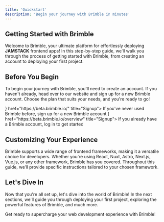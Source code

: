 ```yaml
---
title: 'Quickstart'
description: 'Begin your journey with Brimble in minutes'
---
```



## Getting Started with Brimble

Welcome to Brimble, your ultimate platform for effortlessly deploying **JAMSTACK** frontend apps!
In this step-by-step guide, we'll walk you through the process of getting started with Brimble, from creating an account to deploying your first project.

## Before You Begin

To begin your journey with Brimble, you'll need to create an account.
If you haven't already, head over to our website and sign up for a new Brimble account. Choose the plan that suits your needs, and you're ready to go!


 
<Cards>
  <Card icon={<UserRoundPlus/>} href="https://beta.brimble.io/" title="Signup">
    If you've never used Brimble before, sign up for a new Brimble account
  </Card>
</Cards>
 
<Cards>
  <Card icon={<UserCheck/>} href="https://beta.brimble.io/overview" title="Signup">
    If you already have a Brimble account, log in to get started
  </Card>
</Cards>

## Customizing Your Experience

Brimble supports a wide range of frontend frameworks, making it a versatile choice for developers.
Whether you're using React, Nuxt, Astro, Next.js, Vue.js, or any other framework, Brimble has you covered. 
Throughout this guide, we'll provide specific instructions tailored to your chosen framework.

## Let's Dive In

Now that you're all set up, let's dive into the world of Brimble! In the next sections, 
we'll guide you through deploying your first project, exploring the powerful features of Brimble, 
and much more.

Get ready to supercharge your web development experience with Brimble!